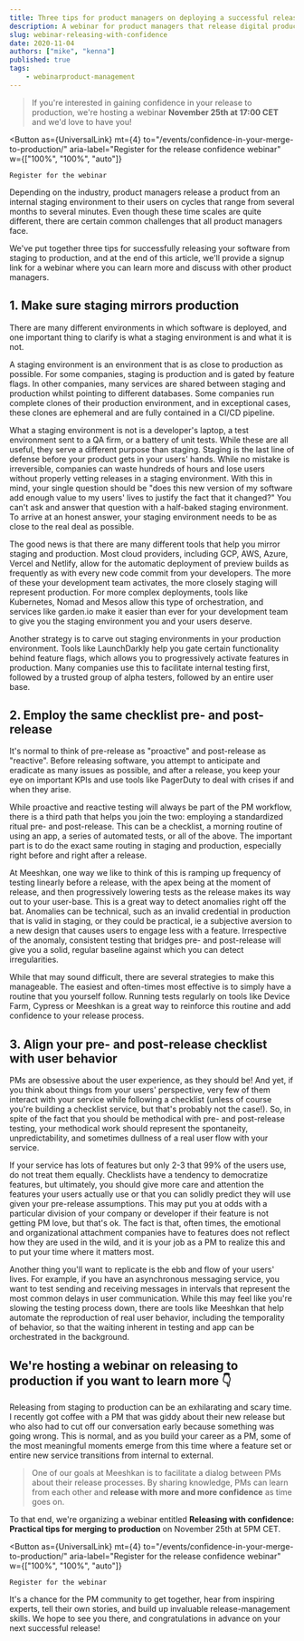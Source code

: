 ```yaml
---
title: Three tips for product managers on deploying a successful release
description: A webinar for product managers that release digital products, and the themes.
slug: webinar-releasing-with-confidence
date: 2020-11-04
authors: ["mike", "kenna"]
published: true
tags:
	- webinarproduct-management
---
```



> If you're interested in gaining confidence in your release to production, we're hosting a webinar **November 25th at 17:00 CET** and we'd love to have you!

<Button
	as={UniversalLink}
	mt={4}
	to="/events/confidence-in-your-merge-to-production/"
	aria-label="Register for the release confidence webinar"
	w={["100%", "100%", "auto"]}
>
	Register for the webinar
</Button>

Depending on the industry, product managers release a product from an internal staging environment to their users on cycles that range from several months to several minutes. Even though these time scales are quite different, there are certain common challenges that all product managers face.

We've put together three tips for successfully releasing your software from staging to production, and at the end of this article, we'll provide a signup link for a webinar where you can learn more and discuss with other product managers.

## 1. Make sure staging mirrors production

There are many different environments in which software is deployed, and one important thing to clarify is what a staging environment is and what it is not.

A staging environment is an environment that is as close to production as possible. For some companies, staging is production and is gated by feature flags. In other companies, many services are shared between staging and production whilst pointing to different databases. Some companies run complete clones of their production environment, and in exceptional cases, these clones are ephemeral and are fully contained in a CI/CD pipeline.

What a staging environment is not is a developer's laptop, a test environment sent to a QA firm, or a battery of unit tests. While these are all useful, they serve a different purpose than staging. Staging is the last line of defense before your product gets in your users' hands. While no mistake is irreversible, companies can waste hundreds of hours and lose users without properly vetting releases in a staging environment. With this in mind, your single question should be "does this new version of my software add enough value to my users' lives to justify the fact that it changed?" You can't ask and answer that question with a half-baked staging environment. To arrive at an honest answer, your staging environment needs to be as close to the real deal as possible.

The good news is that there are many different tools that help you mirror staging and production. Most cloud providers, including GCP, AWS, Azure, Vercel and Netlify, allow for the automatic deployment of preview builds as frequently as with every new code commit from your developers. The more of these your development team activates, the more closely staging will represent production. For more complex deployments, tools like Kubernetes, Nomad and Mesos allow this type of orchestration, and services like garden.io make it easier than ever for your development team to give you the staging environment you and your users deserve.

Another strategy is to carve out staging environments in your production environment. Tools like LaunchDarkly help you gate certain functionality behind feature flags, which allows you to progressively activate features in production. Many companies use this to facilitate internal testing first, followed by a trusted group of alpha testers, followed by an entire user base.

## 2. Employ the same checklist pre- and post-release

It's normal to think of pre-release as "proactive" and post-release as "reactive". Before releasing software, you attempt to anticipate and eradicate as many issues as possible, and after a release, you keep your eye on important KPIs and use tools like PagerDuty to deal with crises if and when they arise.

While proactive and reactive testing will always be part of the PM workflow, there is a third path that helps you join the two: employing a standardized ritual pre- and post-release. This can be a checklist, a morning routine of using an app, a series of automated tests, or all of the above. The important part is to do the exact same routing in staging and production, especially right before and right after a release.

At Meeshkan, one way we like to think of this is ramping up frequency of testing linearly before a release, with the apex being at the moment of release, and then progressively lowering tests as the release makes its way out to your user-base. This is a great way to detect anomalies right off the bat. Anomalies can be technical, such as an invalid credential in production that is valid in staging, or they could be practical, ie a subjective aversion to a new design that causes users to engage less with a feature. Irrespective of the anomaly, consistent testing that bridges pre- and post-release will give you a solid, regular baseline against which you can detect irregularities.

While that may sound difficult, there are several strategies to make this manageable. The easiest and often-times most effective is to simply have a routine that you yourself follow. Running tests regularly on tools like Device Farm, Cypress or Meeshkan is a great way to reinforce this routine and add confidence to your release process.

## 3. Align your pre- and post-release checklist with user behavior

PMs are obsessive about the user experience, as they should be! And yet, if you think about things from your users' perspective, very few of them interact with your service while following a checklist (unless of course you're building a checklist service, but that's probably not the case!). So, in spite of the fact that you should be methodical with pre- and post-release testing, your methodical work should represent the spontaneity, unpredictability, and sometimes dullness of a real user flow with your service.

If your service has lots of features but only 2-3 that 99% of the users use, do not treat them equally. Checklists have a tendency to democratize features, but ultimately, you should give more care and attention the features your users actually use or that you can solidly predict they will use given your pre-release assumptions. This may put you at odds with a particular division of your company or developer if their feature is not getting PM love, but that's ok. The fact is that, often times, the emotional and organizational attachment companies have to features does not reflect how they are used in the wild, and it is your job as a PM to realize this and to put your time where it matters most.

Another thing you'll want to replicate is the ebb and flow of your users' lives. For example, if you have an asynchronous messaging service, you want to test sending and receiving messages in intervals that represent the most common delays in user communication. While this may feel like you're slowing the testing process down, there are tools like Meeshkan that help automate the reproduction of real user behavior, including the temporality of behavior, so that the waiting inherent in testing and app can be orchestrated in the background.

## We're hosting a webinar on releasing to production if you want to learn more 👇

Releasing from staging to production can be an exhilarating and scary time. I recently got coffee with a PM that was giddy about their new release but who also had to cut off our conversation early because something was going wrong. This is normal, and as you build your career as a PM, some of the most meaningful moments emerge from this time where a feature set or entire new service transitions from internal to external.

> One of our goals at Meeshkan is to facilitate a dialog between PMs about their release processes. By sharing knowledge, PMs can learn from each other and **release with more and more confidence** as time goes on.

To that end, we're organizing a webinar entitled **Releasing with confidence: Practical tips for merging to production** on November 25th at 5PM CET.

<Button
	as={UniversalLink}
	mt={4}
	to="/events/confidence-in-your-merge-to-production/"
	aria-label="Register for the release confidence webinar"
	w={["100%", "100%", "auto"]}
>
	Register for the webinar
</Button>

It's a chance for the PM community to get together, hear from inspiring experts, tell their own stories, and build up invaluable release-management skills. We hope to see you there, and congratulations in advance on your next successful release!
